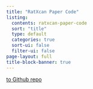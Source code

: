 ```yaml
---
title: "RatXcan Paper Code"
listing:
  contents: ratxcan-paper-code
  sort: "title"
  type: default
  categories: true
  sort-ui: false
  filter-ui: false
page-layout: full
title-block-banner: true
---
```


[to Github repo](https://github.com/hakyimlab/rat_Genomics_Paper_Pipeline_hki)
